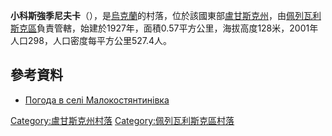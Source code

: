 {{coord|48|26|17|N|38|54|27|E|scale:100000|display=title}}

'''小科斯強季尼夫卡'''（{{lang-uk|Малокостянтинівка}}），是[[烏克蘭|烏克蘭]]的村落，位於該國東部[[盧甘斯克州|盧甘斯克州]]，由[[佩列瓦利斯克區|佩列瓦利斯克區]]負責管轄，始建於1927年，面積0.57平方公里，海拔高度128米，2001年人口298，人口密度每平方公里527.4人。

==參考資料==
* [http://weather.in.ua/ua/lyganskaja/14855 Погода в селі Малокостянтинівка]

{{DEFAULTSORT:Малокостянтинівка}}
[[Category:盧甘斯克州村落|Category:盧甘斯克州村落]]
[[Category:佩列瓦利斯克區村落|Category:佩列瓦利斯克區村落]]


{{Luhansk-geo-stub}}